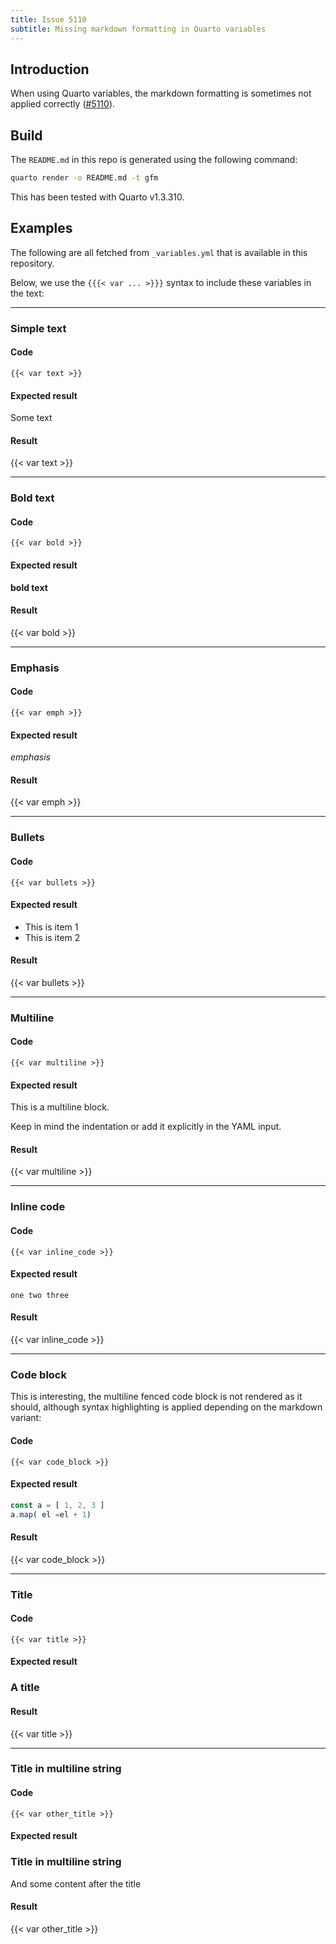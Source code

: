 ```yaml
---
title: Issue 5110
subtitle: Missing markdown formatting in Quarto variables
---
```


## Introduction

When using Quarto variables, the markdown formatting is sometimes not applied correctly ([#5110](https://github.com/quarto-dev/quarto-cli/issues/5110)).

## Build

The `README.md` in this repo is generated using the following command:

```sh
quarto render -o README.md -t gfm
```

This has been tested with Quarto v1.3.310.

## Examples

The following are all fetched from `_variables.yml` that is available in this repository.

Below, we use the `{{{< var ... >}}}` syntax to include these variables in the text:

---

### Simple text

#### Code

```
{{< var text >}}
```

#### Expected result

Some text

#### Result

{{< var text >}}

---

### Bold text

#### Code

```
{{< var bold >}}
```

#### Expected result

**bold text**

#### Result

{{< var bold >}}

---

### Emphasis

#### Code

```
{{< var emph >}}
```

#### Expected result

_emphasis_

#### Result

{{< var emph >}}

---

### Bullets

#### Code

```
{{< var bullets >}}
```

#### Expected result

- This is item 1
- This is item 2

#### Result

{{< var bullets >}}

---

### Multiline

#### Code

```
{{< var multiline >}}
```

#### Expected result

This is a multiline block.

Keep in mind the indentation or add it explicitly in the YAML input.

#### Result

{{< var multiline >}}

---

### Inline code

#### Code

```
{{< var inline_code >}}
```

#### Expected result

`one two three`

#### Result

{{< var inline_code >}}

---

### Code block

This is interesting, the multiline fenced code block is not rendered as it should, although syntax highlighting is applied depending on the markdown variant:

#### Code

```
{{< var code_block >}}
```

#### Expected result

```js
const a = [ 1, 2, 3 ]
a.map( el =el + 1)
```

#### Result

{{< var code_block >}}

---

### Title

#### Code

```
{{< var title >}}
```

#### Expected result

### A title

#### Result

{{< var title >}}

---

### Title in multiline string

#### Code

```
{{< var other_title >}}
```

#### Expected result

### Title in multiline string

And some content after the title

#### Result

{{< var other_title >}}